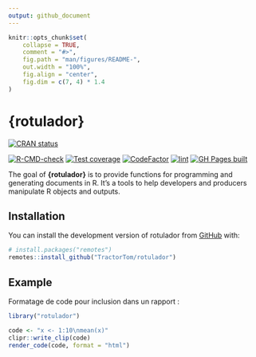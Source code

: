 ```yaml
---
output: github_document
---
```


<!-- README.md is generated from README.Rmd. Please edit that file -->

```r
knitr::opts_chunk$set(
    collapse = TRUE,
    comment = "#>",
    fig.path = "man/figures/README-",
    out.width = "100%",
    fig.align = "center",
    fig.dim = c(7, 4) * 1.4
)
```

# {rotulador}

<!-- badges: start -->
[![CRAN status](https://www.r-pkg.org/badges/version/rotulador)](https://CRAN.R-project.org/package=rotulador)

[![R-CMD-check](https://github.com/TractorTom/rotulador/actions/workflows/R-CMD-check.yaml/badge.svg)](https://github.com/TractorTom/rotulador/actions/workflows/R-CMD-check.yaml)
[![Test coverage](https://codecov.io/gh/TractorTom/rotulador/branch/main/graph/badge.svg)](https://app.codecov.io/gh/TractorTom/rotulador?branch=main)
[![CodeFactor](https://www.codefactor.io/repository/github/tractortom/rotulador/badge/main)](https://www.codefactor.io/repository/github/tractortom/rotulador/overview/main)
[![lint](https://github.com/TractorTom/rotulador/actions/workflows/lint.yaml/badge.svg)](https://github.com/TractorTom/rotulador/actions/workflows/lint.yaml)
[![GH Pages built](https://github.com/TractorTom/rotulador/actions/workflows/pkgdown.yaml/badge.svg)](https://github.com/TractorTom/rotulador/actions/workflows/pkgdown.yaml)
<!-- badges: end -->

The goal of **{rotulador}** is to provide functions for programming and generating documents in R. It's a tools to help developers and producers manipulate R objects and outputs.

## Installation

You can install the development version of rotulador from [GitHub](https://github.com/) with:

```r
# install.packages("remotes")
remotes::install_github("TractorTom/rotulador")
```

## Example


Formatage de code pour inclusion dans un rapport :

```r
library("rotulador")

code <- "x <- 1:10\nmean(x)"
clipr::write_clip(code)
render_code(code, format = "html")
```
